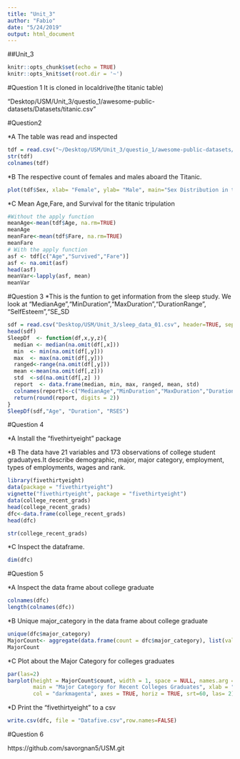 ```yaml
---
title: "Unit_3"
author: "Fabio"
date: "5/24/2019"
output: html_document
---
```

##Unit_3

```r
knitr::opts_chunk$set(echo = TRUE)
knitr::opts_knit$set(root.dir = '~')
```

#Question 1 
It is cloned in localdrive(the titanic table)

"Desktop/USM/Unit_3/questio_1/awesome-public-datasets/Datasets/titanic.csv"

#Question2


*A The table was read and inspected

```r
tdf = read.csv("~/Desktop/USM/Unit_3/questio_1/awesome-public-datasets/Datasets/titanic.csv", header = TRUE, sep = ",")
str(tdf)
colnames(tdf)

```
*B The respective count of females and males aboard the Titanic. 

```r
plot(tdf$Sex, xlab= "Female", ylab= "Male", main="Sex Distribution in the Titanic" )

```


*C Mean Age,Fare, and Survival for the titanic tripulation



```r
#Without the apply function
meanAge<-mean(tdf$Age, na.rm=TRUE)
meanAge
meanFare<-mean(tdf$Fare, na.rm=TRUE)
meanFare
# With the apply function
asf <- tdf[c("Age","Survived","Fare")]
asf <- na.omit(asf)
head(asf)
meanVar<-lapply(asf, mean)
meanVar

```


#Question 3
*This is the funtion to get information from the sleep study. We look at "MedianAge","MinDuration","MaxDuration","DurationRange", "SelfEsteem","SE_SD 

```r
sdf = read.csv("Desktop/USM/Unit_3/sleep_data_01.csv", header=TRUE, sep=",")
head(sdf)
SleepDf  <- function(df,x,y,z){
  median <- median(na.omit(df[,x]))
  min  <- min(na.omit(df[,y]))
  max  <- max(na.omit(df[,y]))
  ranged<-range(na.omit(df[,y]))
  mean <-mean(na.omit(df[,z]))
  std  <-sd(na.omit(df[,z] ))
  report  <- data.frame(median, min, max, ranged, mean, std)
  colnames(report)<-c("MedianAge","MinDuration","MaxDuration","DurationRange", "SelfEsteem","SE_SD")
  return(round(report, digits = 2))
}
SleepDf(sdf,"Age", "Duration", "RSES")

```


#Question 4


*A Install the "fivethirtyeight" package 



*B The data have 21 variables and 173 observations of college student graduatyes.It describe demographic, major, major category, employment, types of employments, wages and rank.



```r
library(fivethirtyeight)
data(package = "fivethirtyeight")
vignette("fivethirtyeight", package = "fivethirtyeight")
data(college_recent_grads)
head(college_recent_grads)
dfc<-data.frame(college_recent_grads)
head(dfc)

```



```r
str(college_recent_grads)

```


*C Inspect the dataframe.


```r
dim(dfc)

```
#Question 5

*A Inspect the data frame about college graduate


```r
colnames(dfc)
length(colnames(dfc))

```

*B Unique major_category in the data frame about college graduate

```r
unique(dfc$major_category)
MajorCount<- aggregate(data.frame(count = dfc$major_category), list(value = dfc$major_category), length)
MajorCount
```



*C Plot about the Major Category for colleges graduates



```r
par(las=2) 
barplot(height = MajorCount$count, width = 1, space = NULL, names.arg = MajorCount$value,
        main = "Major Category for Recent Colleges Graduates", xlab = "Value", legend.text = "Categoty", 
        col = "darkmagenta", axes = TRUE, horiz = TRUE, srt=60, las= 2)
```



*D Print the "fivethirtyeight" to a csv



```r
write.csv(dfc, file = "Datafive.csv",row.names=FALSE)

```
#Question 6

https://github.com/savorgnan5/USM.git
